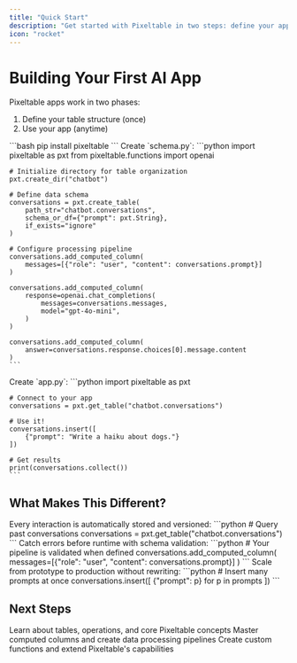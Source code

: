 ```yaml
---
title: "Quick Start"
description: "Get started with Pixeltable in two steps: define your app structure, then use it"
icon: "rocket"
---
```


# Building Your First AI App

Pixeltable apps work in two phases:
1. Define your table structure (once)
2. Use your app (anytime)

<Steps>
  <Step title="Install Pixeltable">
    ```bash
    pip install pixeltable
    ```
  </Step>

  <Step title="Define Your Table Structure" icon="table">
    Create `schema.py`:
    ```python
    import pixeltable as pxt
    from pixeltable.functions import openai

    # Initialize directory for table organization
    pxt.create_dir("chatbot")

    # Define data schema
    conversations = pxt.create_table(
        path_str="chatbot.conversations", 
        schema_or_df={"prompt": pxt.String}, 
        if_exists="ignore"
    )

    # Configure processing pipeline
    conversations.add_computed_column(
        messages=[{"role": "user", "content": conversations.prompt}]
    )

    conversations.add_computed_column(
        response=openai.chat_completions(
            messages=conversations.messages,
            model="gpt-4o-mini",
        )
    )

    conversations.add_computed_column(
        answer=conversations.response.choices[0].message.content
    )
    ```
  </Step>

  <Step title="Use Your App" icon="play">
    Create `app.py`:
    ```python
    import pixeltable as pxt

    # Connect to your app
    conversations = pxt.get_table("chatbot.conversations")

    # Use it!
    conversations.insert([
        {"prompt": "Write a haiku about dogs."}
    ])

    # Get results
    print(conversations.collect())
    ```
  </Step>
</Steps>

## What Makes This Different?

<Steps>
  <Step title="Persistent Storage" icon="database">
    Every interaction is automatically stored and versioned:
    ```python
    # Query past conversations
    conversations = pxt.get_table("chatbot.conversations")
    ```
  </Step>

  <Step title="Type-Safe Pipeline" icon="diagram-project">
    Catch errors before runtime with schema validation:
    ```python
    # Your pipeline is validated when defined
    conversations.add_computed_column(
        messages=[{"role": "user", "content": conversations.prompt}]
    )
    ```
  </Step>  
  
  <Step title="Production Ready" icon="rocket">
    Scale from prototype to production without rewriting:
    ```python
    # Insert many prompts at once
    conversations.insert([
        {"prompt": p} for p in prompts
    ])
    ```
  </Step>
</Steps>

## Next Steps

<CardGroup cols={3}>
  <Card title="Core Concepts" icon="book" href="/docs/fundamentals/tables-and-operations">
    Learn about tables, operations, and core Pixeltable concepts
  </Card>
  <Card title="Build Workflows" icon="diagram-project" href="/docs/fundamentals/computed-columns">
    Master computed columns and create data processing pipelines
  </Card>
  <Card title="Customize" icon="screwdriver-wrench" href="/docs/fundamentals/custom-functions">
    Create custom functions and extend Pixeltable's capabilities
  </Card>
</CardGroup>